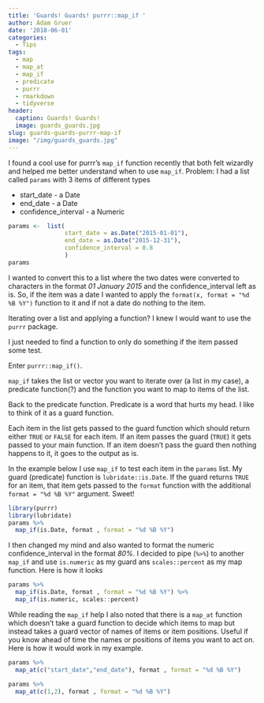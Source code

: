 ```yaml
---
title: 'Guards! Guards! purrr::map_if '
author: Adam Gruer
date: '2018-06-01'
categories:
  - Tips
tags:
  - map
  - map_at
  - map_if
  - predicate
  - purrr
  - rmarkdown
  - tidyverse
header:
  caption: Guards! Guards!
  image: guards_guards.jpg
slug: guards-guards-purrr-map-if
image: "/img/guards_guards.jpg"
---
```


I found a cool use for purrr's `map_if` function recently that both felt wizardly and helped me better understand when to use `map_if`.
Problem: I had a list called `params`  with 3 items of different types

- start_date - a Date 
- end_date - a Date
- confidence_interval - a Numeric

```r
params <-  list(
                start_date = as.Date("2015-01-01"),
                end_date = as.Date("2015-12-31"),
                confidence_interval = 0.8
                )
params
```

I wanted to convert this to a list where the two dates were converted to characters in the format *01 January 2015* and the confidence_interval left as is. So, if the item was a date I wanted to apply the `format(x, format = "%d %B %Y")` function to it and if not a date do nothing to the item.

Iterating over a list and applying a function? I knew I would want to use the `purrr` package.

I just needed to find a function to only do something if the item passed some test.

Enter `purrr::map_if()`.

`map_if` takes the list or vector you want to iterate over (a list in my case), a predicate function(?) and the function you want to map to items of the list.

Back to the predicate function. Predicate is a word that hurts my head. I like to think of it as a guard function.

Each item in the list gets passed to the guard function which should return either `TRUE` or `FALSE` for each item. If an item passes the guard (`TRUE`) it gets passed to your main function. If an item doesn't pass the guard then nothing happens to it, it goes to the output as is.

In the example below I use `map_if` to test each item in the `params` list. My guard (predicate) function is `lubridate::is.Date`.  If the guard returns `TRUE` for an item, that item gets passed to the `format` function with the additional `format = "%d %B %Y"` argument. Sweet! 

```r
library(purrr)
library(lubridate)
params %>%
  map_if(is.Date, format , format = "%d %B %Y")
```

I then changed my mind and also wanted to format the numeric confidence_interval in the format _80%_.  I decided to pipe (`%>%`) to another `map_if`  and use `is.numeric` as my guard ans `scales::percent` as my map function.  Here is how it looks

```r
params %>%
  map_if(is.Date, format , format = "%d %B %Y") %>%
  map_if(is.numeric, scales::percent)
```


While reading the `map_if` help I also noted that there is a `map_at` function which doesn't take a guard function to decide which items to map but instead takes a guard vector of names of items or item positions. Useful if you know ahead of time the names or positions of items you want to act on. Here is how it would work in my example. 
```r
params %>%
  map_at(c("start_date","end_date"), format , format = "%d %B %Y")
```

```r
params %>%
  map_at(c(1,2), format , format = "%d %B %Y")
```
